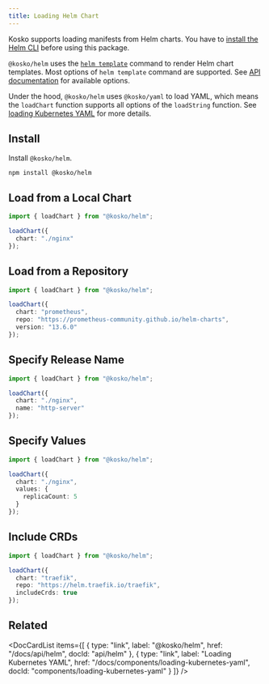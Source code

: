 ```yaml
---
title: Loading Helm Chart
---
```



Kosko supports loading manifests from Helm charts. You have to [install the Helm CLI](https://helm.sh/docs/intro/install/) before using this package.

`@kosko/helm` uses the [`helm template`](https://helm.sh/docs/helm/helm_template/) command to render Helm chart templates. Most options of `helm template` command are supported. See [API documentation](api/helm.md) for available options.

Under the hood, `@kosko/helm` uses `@kosko/yaml` to load YAML, which means the `loadChart` function supports all options of the `loadString` function. See [loading Kubernetes YAML](loading-kubernetes-yaml.mdx) for more details.

## Install

Install `@kosko/helm`.

```shell
npm install @kosko/helm
```

## Load from a Local Chart

```ts ts2js
import { loadChart } from "@kosko/helm";

loadChart({
  chart: "./nginx"
});
```

## Load from a Repository

```ts ts2js
import { loadChart } from "@kosko/helm";

loadChart({
  chart: "prometheus",
  repo: "https://prometheus-community.github.io/helm-charts",
  version: "13.6.0"
});
```

## Specify Release Name

```ts ts2js
import { loadChart } from "@kosko/helm";

loadChart({
  chart: "./nginx",
  name: "http-server"
});
```

## Specify Values

```ts ts2js
import { loadChart } from "@kosko/helm";

loadChart({
  chart: "./nginx",
  values: {
    replicaCount: 5
  }
});
```

## Include CRDs

```ts ts2js
import { loadChart } from "@kosko/helm";

loadChart({
  chart: "traefik",
  repo: "https://helm.traefik.io/traefik",
  includeCrds: true
});
```

## Related

<DocCardList
  items={[
    {
      type: "link",
      label: "@kosko/helm",
      href: "/docs/api/helm",
      docId: "api/helm"
    },
    {
      type: "link",
      label: "Loading Kubernetes YAML",
      href: "/docs/components/loading-kubernetes-yaml",
      docId: "components/loading-kubernetes-yaml"
    }
  ]}
/>
